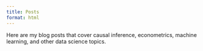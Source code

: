 ```yaml
---
title: Posts
format: html
---
```


Here are my blog posts that cover causal inference, econometrics, machine learning, and other data science topics.

